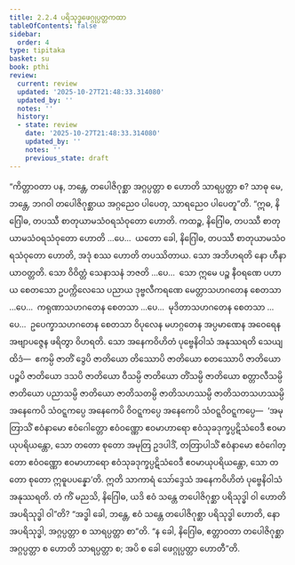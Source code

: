 ```yaml
---
title: 2.2.4 ပရိသုဒ္ဓဖေဂ္ဂုပ္ပတ္တကထာ
tableOfContents: false
sidebar:
  order: 4
type: tipitaka
basket: su
book: pthi
review:
  current: review
  updated: '2025-10-27T21:48:33.314080'
  updated_by: ''
  notes: ''
  history:
  - state: review
    date: '2025-10-27T21:48:33.314080'
    updated_by: ''
    notes: ''
    previous_state: draft
---
```



<ReviewStatus review={frontmatter.review} showDetails={true} />

<HypothesisAnnotation frontmatter={frontmatter} />

<DynamicBreadcrumb />

<Division number="72" book="pthi" e="ch" v="8" p="41">

<Paragraph number="160" book="pthi">
“ကိတ္တာဝတာ ပန, ဘန္တေ, တပေါဇိဂုစ္ဆာ အဂ္ဂပ္ပတ္တာ စ ဟောတိ သာရပ္ပတ္တာ စ? သာဓု မေ, ဘန္တေ, ဘဂဝါ တပေါဇိဂုစ္ဆာယ အဂ္ဂညေဝ ပါပေတု, သာရညေဝ ပါပေတူ”တိ.
</Paragraph>

<Paragraph number="161" book="pthi">
“ဣဓ, နိဂြေါဓ, တပဿီ စာတုယာမသံဝရသံဝုတော ဟောတိ. ကထဉ္စ, နိဂြေါဓ, တပဿီ စာတုယာမသံဝရသံဝုတော ဟောတိ …ပေ…  ယတော ခေါ, နိဂြေါဓ, တပဿီ စာတုယာမသံဝရသံဝုတော ဟောတိ, အဒုံ စဿ ဟောတိ တပဿိတာယ. သော အဘိဟရတိ နော ဟီနာယာဝတ္တတိ. သော ဝိဝိတ္တံ သေနာသနံ ဘဇတိ …ပေ…  သော ဣမေ ပဉ္စ နီဝရဏေ ပဟာယ စေတသော ဥပက္ကိလေသေ ပညာယ ဒုဗ္ဗလီကရဏေ မေတ္တာသဟဂတေန စေတသာ …ပေ…  ကရုဏာသဟဂတေန စေတသာ …ပေ…  မုဒိတာသဟဂတေန စေတသာ …ပေ…  ဥပေက္ခာသဟဂတေန စေတသာ ဝိပုလေန မဟဂ္ဂတေန အပ္ပမာဏေန အဝေရေန အဗျာပဇ္ဇေန ဖရိတွာ ဝိဟရတိ. သော အနေကဝိဟိတံ ပုဗ္ဗေနိဝါသံ အနုဿရတိ သေယျထိဒံ—  ဧကမ္ပိ ဇာတိံ ဒွေပိ ဇာတိယော တိဿောပိ ဇာတိယော စတဿောပိ ဇာတိယော ပဉ္စပိ ဇာတိယော ဒသပိ ဇာတိယော ဝီသမ္ပိ ဇာတိယော တိံသမ္ပိ ဇာတိယော စတ္တာလီသမ္ပိ ဇာတိယော ပညာသမ္ပိ ဇာတိယော ဇာတိသတမ္ပိ ဇာတိသဟဿမ္ပိ ဇာတိသတသဟဿမ္ပိ အနေကေပိ သံဝဋ္ဋကပ္ပေ အနေကေပိ ဝိဝဋ္ဋကပ္ပေ အနေကေပိ သံဝဋ္ဋဝိဝဋ္ဋကပ္ပေ—  ‘အမုတြာသိံ ဧဝံနာမော ဧဝံဂေါတ္တော ဧဝံဝဏ္ဏော ဧဝမာဟာရော ဧဝံသုခဒုက္ခပ္ပဋိသံဝေဒီ ဧဝမာယုပရိယန္တော, သော တတော စုတော အမုတြ ဥဒပါဒိံ, တတြာပါသိံ ဧဝံနာမော ဧဝံဂေါတ္တော ဧဝံဝဏ္ဏော ဧဝမာဟာရော ဧဝံသုခဒုက္ခပ္ပဋိသံဝေဒီ ဧဝမာယုပရိယန္တော, သော တတော စုတော ဣဓူပပန္နော’တိ. ဣတိ သာကာရံ သော်ဒ္ဒေသံ အနေကဝိဟိတံ ပုဗ္ဗေနိဝါသံ အနုဿရတိ.
</Paragraph>

<Paragraph number="162" book="pthi">
တံ ကိံ မညသိ, နိဂြေါဓ, ယဒိ ဧဝံ သန္တေ တပေါဇိဂုစ္ဆာ ပရိသုဒ္ဓါ ဝါ ဟောတိ အပရိသုဒ္ဓါ ဝါ”တိ? “အဒ္ဓါ ခေါ, ဘန္တေ, ဧဝံ သန္တေ တပေါဇိဂုစ္ဆာ ပရိသုဒ္ဓါ ဟောတိ, နော အပရိသုဒ္ဓါ, အဂ္ဂပ္ပတ္တာ စ သာရပ္ပတ္တာ စာ”တိ. “န ခေါ, နိဂြေါဓ, ဧတ္တာဝတာ တပေါဇိဂုစ္ဆာ အဂ္ဂပ္ပတ္တာ စ ဟောတိ သာရပ္ပတ္တာ စ; အပိ စ ခေါ ဖေဂ္ဂုပ္ပတ္တာ ဟောတီ”တိ.
</Paragraph>
</Division>
